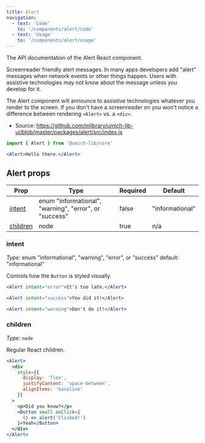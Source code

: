 ```yaml
---
title: Alert
navigation:
  - text: 'Code'
    to: '/components/alert/code'
  - text: 'Usage'
    to: '/components/alert/usage'
---
```



<Text lede>The API documentation of the Alert React component.</Text>

Screenreader friendly alert messages. In many apps developers add "alert" messages when network events or other things happen. Users with assistive technologies may not know about the message unless you develop for it.

The Alert component will announce to assistive technologies whatever you render to the screen. If you don't have a screenreader on you won't notice a difference between rendering `<Alert>` vs. a `<div>`.

- Source: https://github.com/mlibrary/umich-lib-ui/blob/master/packages/alert/src/index.js

```js
import { Alert } from '@umich-lib/core'
```

```jsx live=true
<Alert>Hello there.</Alert>
```

## Alert props

|Prop|Type|Required|Default|
|----|----|--------|-------|
|[intent](#intent)|enum "informational", "warning", "error", or "success"|false|"informational"|
|[children](#children)|node|true|n/a|

### intent

*Type*: enum "informational", "warning", "error", or "success" default: "informational"

Controls how the `Button` is styled visually.

```jsx live=true
<Alert intent="error">It's too late.</Alert>
```
```jsx live=true
<Alert intent="success">You did it!</Alert>
```
```jsx live=true
<Alert intent="warning">Don't do it!</Alert>
```

### children

*Type*: `node`

Regular React children.

```jsx live=true
<Alert>
  <div 
    style={{
      display: 'flex',
      justifyContent: 'space-between',
      alignItems: 'baseline'
    }}
  >
    <p>Did you know?</p>
    <Button small onClick={
      () => alert('Clicked!')
    }>Yeah</Button>
  </div>
</Alert>
```
